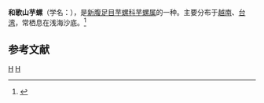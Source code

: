 {{Speciesbox 
| taxon = Conus wakayamaensis
| authority = Kuroda, 1956
| image = Conus wakayamaensis 1.jpg
}}
'''和歌山芋螺'''（学名：''{{lang|la|Conus wakayamaensis}}''），是[[新腹足目|新腹足目]][[芋螺科|芋螺科]][[芋螺属|芋螺属]]的一种。主要分布于[[越南|越南]]、[[台湾|台湾]]，常栖息在浅海沙底。<ref>{{cite web|url=http://shell.sinica.edu.tw/chinese/shellbase_detail.php?science_no=1637|title=国际贝库：和歌山芋螺|publisher=台湾贝类资料库|accessdate=2009-08-11|archive-date=2016-03-04|archive-url=https://web.archive.org/web/20160304112549/http://shell.sinica.edu.tw/chinese/shellbase_detail.php?science_no=1637|dead-url=no}}</ref>

== 参考文献 ==
{{reflist}}
{{Taxonbar|from=Q520385}}

[[Category:1956年描述的动物|H]]
[[Category:芋螺属|H]]